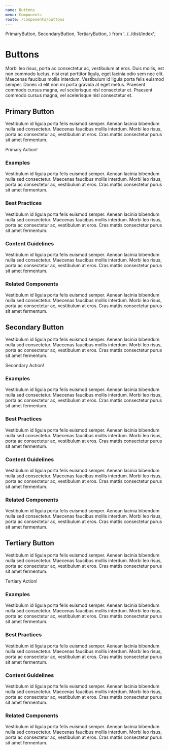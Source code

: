 ```yaml
---
name: Buttons
menu: Components
route: /components/buttons
---
```


  PrimaryButton,
  SecondaryButton,
  TertiaryButton,
} from '../../dist/index';

# Buttons

Morbi leo risus, porta ac consectetur ac, vestibulum at eros. Duis mollis, est non commodo luctus, nisi erat porttitor ligula, eget lacinia odio sem nec elit. Maecenas faucibus mollis interdum. Vestibulum id ligula porta felis euismod semper. Donec id elit non mi porta gravida at eget metus. Praesent commodo cursus magna, vel scelerisque nisl consectetur et. Praesent commodo cursus magna, vel scelerisque nisl consectetur et.

## Primary Button

Vestibulum id ligula porta felis euismod semper. Aenean lacinia bibendum nulla sed consectetur. Maecenas faucibus mollis interdum. Morbi leo risus, porta ac consectetur ac, vestibulum at eros. Cras mattis consectetur purus sit amet fermentum.

<Playground>
  <PrimaryButton>Primary Action!</PrimaryButton>
</Playground>

### Examples

Vestibulum id ligula porta felis euismod semper. Aenean lacinia bibendum nulla sed consectetur. Maecenas faucibus mollis interdum. Morbi leo risus, porta ac consectetur ac, vestibulum at eros. Cras mattis consectetur purus sit amet fermentum.

### Best Practices

Vestibulum id ligula porta felis euismod semper. Aenean lacinia bibendum nulla sed consectetur. Maecenas faucibus mollis interdum. Morbi leo risus, porta ac consectetur ac, vestibulum at eros. Cras mattis consectetur purus sit amet fermentum.

### Content Guidelines

Vestibulum id ligula porta felis euismod semper. Aenean lacinia bibendum nulla sed consectetur. Maecenas faucibus mollis interdum. Morbi leo risus, porta ac consectetur ac, vestibulum at eros. Cras mattis consectetur purus sit amet fermentum.

### Related Components

Vestibulum id ligula porta felis euismod semper. Aenean lacinia bibendum nulla sed consectetur. Maecenas faucibus mollis interdum. Morbi leo risus, porta ac consectetur ac, vestibulum at eros. Cras mattis consectetur purus sit amet fermentum.

## Secondary Button

Vestibulum id ligula porta felis euismod semper. Aenean lacinia bibendum nulla sed consectetur. Maecenas faucibus mollis interdum. Morbi leo risus, porta ac consectetur ac, vestibulum at eros. Cras mattis consectetur purus sit amet fermentum.

<Playground>
  <SecondaryButton>Secondary Action!</SecondaryButton>
</Playground>

### Examples

Vestibulum id ligula porta felis euismod semper. Aenean lacinia bibendum nulla sed consectetur. Maecenas faucibus mollis interdum. Morbi leo risus, porta ac consectetur ac, vestibulum at eros. Cras mattis consectetur purus sit amet fermentum.

### Best Practices

Vestibulum id ligula porta felis euismod semper. Aenean lacinia bibendum nulla sed consectetur. Maecenas faucibus mollis interdum. Morbi leo risus, porta ac consectetur ac, vestibulum at eros. Cras mattis consectetur purus sit amet fermentum.

### Content Guidelines

Vestibulum id ligula porta felis euismod semper. Aenean lacinia bibendum nulla sed consectetur. Maecenas faucibus mollis interdum. Morbi leo risus, porta ac consectetur ac, vestibulum at eros. Cras mattis consectetur purus sit amet fermentum.

### Related Components

Vestibulum id ligula porta felis euismod semper. Aenean lacinia bibendum nulla sed consectetur. Maecenas faucibus mollis interdum. Morbi leo risus, porta ac consectetur ac, vestibulum at eros. Cras mattis consectetur purus sit amet fermentum.

## Tertiary Button

Vestibulum id ligula porta felis euismod semper. Aenean lacinia bibendum nulla sed consectetur. Maecenas faucibus mollis interdum. Morbi leo risus, porta ac consectetur ac, vestibulum at eros. Cras mattis consectetur purus sit amet fermentum.

<Playground>
  <TertiaryButton>Tertiary Action!</TertiaryButton>
</Playground>

### Examples

Vestibulum id ligula porta felis euismod semper. Aenean lacinia bibendum nulla sed consectetur. Maecenas faucibus mollis interdum. Morbi leo risus, porta ac consectetur ac, vestibulum at eros. Cras mattis consectetur purus sit amet fermentum.

### Best Practices

Vestibulum id ligula porta felis euismod semper. Aenean lacinia bibendum nulla sed consectetur. Maecenas faucibus mollis interdum. Morbi leo risus, porta ac consectetur ac, vestibulum at eros. Cras mattis consectetur purus sit amet fermentum.

### Content Guidelines

Vestibulum id ligula porta felis euismod semper. Aenean lacinia bibendum nulla sed consectetur. Maecenas faucibus mollis interdum. Morbi leo risus, porta ac consectetur ac, vestibulum at eros. Cras mattis consectetur purus sit amet fermentum.

### Related Components

Vestibulum id ligula porta felis euismod semper. Aenean lacinia bibendum nulla sed consectetur. Maecenas faucibus mollis interdum. Morbi leo risus, porta ac consectetur ac, vestibulum at eros. Cras mattis consectetur purus sit amet fermentum.
